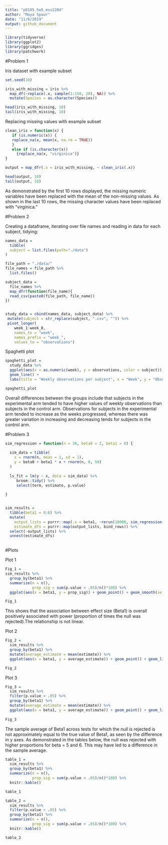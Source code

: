 ```yaml
---
title: "p8105_hw5_mss2284"
author: "Maya Spaur"
date: "11/6/2019"
output: github_document
---
```



```r
library(tidyverse)
library(ggplot2)
library(ggridges)
library(patchwork)

```


#Problem 1

Iris dataset with example subset

```r
set.seed(10)

iris_with_missing = iris %>% 
  map_df(~replace(.x, sample(1:150, 20), NA)) %>%
  mutate(Species = as.character(Species))

head(iris_with_missing, 10)
tail(iris_with_missing, 10)

```

Replacing missing values with example subset

```r
clean_iris = function(x) {
   if (is.numeric(x)) {
   replace_na(x, mean(x, na.rm = TRUE))
   }
   else if (is.character(x))
     {replace_na(x, "virginica")}
}

output = map_dfr(.x = iris_with_missing, ~ clean_iris(.x))

head(output, 10)
tail(output, 10)
```

As demonstrated by the first 10 rows displayed, the missing numeric variables have been replaced with the mean of the non-missing values. As shown in the last 10 rows, the missing character values have been replaced with "virginica."

#Problem 2

Creating a dataframe, iterating over file names and reading in data for each subject, tidying: 


```r
names_data =
  tibble(
  subject = list.files(path="./data")
)

file_path = "./data/"
file_names = file_path %>%
  list.files()

subject_data =
  file_names %>%
  map_dfr(function(file_name){
  read_csv(paste0(file_path, file_name))
})


study_data = cbind(names_data, subject_data) %>%
 mutate(subject = str_replace(subject, ".csv", "")) %>%
 pivot_longer(
    week_1:week_8,
    names_to = "week",
    names_prefix = "week_",
    values_to = "observations")
```

Spaghetti plot

```r
spaghetti_plot = 
  study_data %>%
  ggplot(aes(x = as.numeric(week), y = observations, color = subject)) +
  geom_line() +
  labs(title = "Weekly observations per subject", x = "Week", y = "Observations") + theme(legend.position="bottom")

spaghetti_plot 
```

Overall differences between the groups include that subjects in the experimental arm tended to have higher values of weekly observations than subjects in the control arm. Observations for subjects in the experimental arm tended to increase as the weeks progressed, whereas there was greater variation in increasing and decreasing tends for subjects in the control arm.


#Problem 3 


```r
sim_regression = function(n = 30, beta0 = 2, beta1 = 0) {
  
  sim_data = tibble(
    x = rnorm(n, mean = 1, sd = 1),
    y = beta0 + beta1 * x + rnorm(n, 0, 50)
  )
  
  ls_fit = lm(y ~ x, data = sim_data) %>%
     broom::tidy() %>%
     select(term, estimate, p.value)
  
}


sim_results = 
  tibble(beta1 = 0:6) %>% 
  mutate(
    output_lists = purrr::map(.x = beta1, ~rerun(10000, sim_regression(beta1 = .x))),
    estimate_dfs = purrr::map(output_lists, bind_rows)) %>% 
  select(-output_lists) %>% 
  unnest(estimate_dfs)
  
```

#Plots


Plot 1 

```r
Fig_1 =
sim_results %>%
  group_by(beta1) %>%
  summarize(n = n(),
            prop_sig = sum(p.value < .05)/n()*100) %>%
  ggplot(aes(x = beta1, y = prop_sig)) + geom_point() + geom_smooth(se = FALSE) + labs(x = "Value of Beta1", y = "Proportion Null Rejected", title = "Proportion of times null rejected") + theme_minimal()

Fig_1
```

This shows that the association between effect size (Beta1) is overall positively associated with power (proportion of times the null was rejected).The relationship is not linear.

Plot 2

```r
Fig_2 = 
  sim_results %>%
  group_by(beta1) %>%
  mutate(average_estimate = mean(estimate)) %>%
  ggplot(aes(x = beta1, y = average_estimate)) + geom_point() + geom_line() + labs(x = "Beta1", y = "Mean Estimate Beta1", title = "Avg estimate Beta1 vs. Beta1") + theme_minimal()

Fig_2
```


Plot 3

```r
Fig_3 = 
  sim_results %>%
  filter(p.value < .05) %>%
  group_by(beta1) %>%
  mutate(average_estimate = mean(estimate)) %>%
  ggplot(aes(x = beta1, y = average_estimate)) + geom_point() + geom_line() + labs(x = "Beta1", y = "Mean Estimate Beta1", title = "Avg estimate Beta1 in significant samples") + theme_minimal()
  
Fig_3

```

The sample average of Beta1 across tests for which the null is rejected is not approximately equal to the true value of Beta1, as seen by the difference in y axes. As demonstrated in the tables below, the null was rejected with higher proportions for beta = 5 and 6. This may have led to a difference in the sample average.

```r
table_1 = 
  sim_results %>%
  group_by(beta1) %>%
  summarize(n = n(),
            prop_sig = sum(p.value < .05)/n()*100) %>%
  knitr::kable()

table_1

table_2 = 
  sim_results %>%
  filter(p.value < .05) %>%
  group_by(beta1) %>%
  summarize(n = n(),
            prop_sig = sum(p.value < .05)/n()*100) %>%
  knitr::kable()

table_2

```

